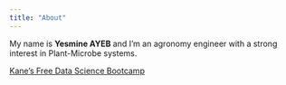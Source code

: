 ```yaml
---
title: "About"
---
```


My name is **Yesmine AYEB** and I'm an agronomy engineer with a strong interest in Plant-Microbe systems.

[Kane's Free Data Science Bootcamp](https://bootcamp.davidkane.info)
